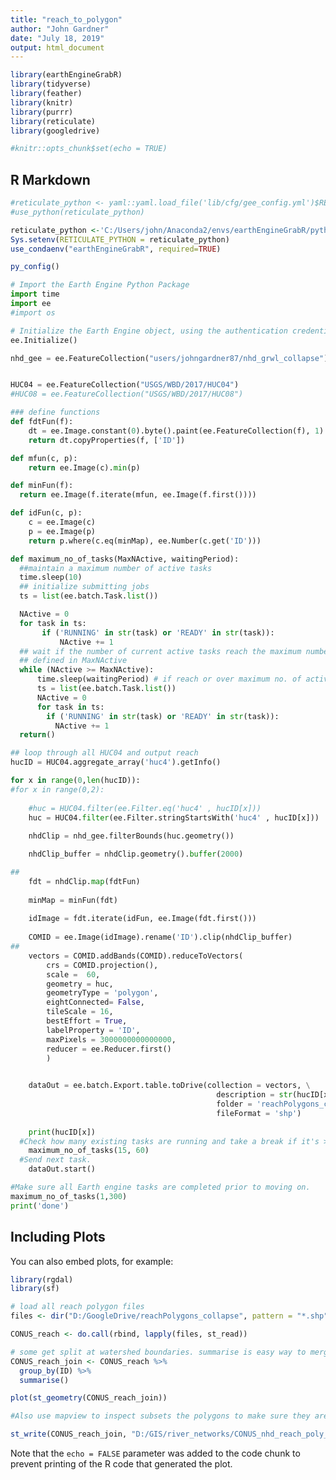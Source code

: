 ```yaml
---
title: "reach_to_polygon"
author: "John Gardner"
date: "July 18, 2019"
output: html_document
---
```


```r
library(earthEngineGrabR)
library(tidyverse)
library(feather)
library(knitr)
library(purrr)
library(reticulate)
library(googledrive)

#knitr::opts_chunk$set(echo = TRUE)
```

## R Markdown


```r
#reticulate_python <- yaml::yaml.load_file('lib/cfg/gee_config.yml')$RETICULATE_PYTHON
#use_python(reticulate_python)

reticulate_python <-'C:/Users/john/Anaconda2/envs/earthEngineGrabR/python.exe'
Sys.setenv(RETICULATE_PYTHON = reticulate_python)
use_condaenv("earthEngineGrabR", required=TRUE)

py_config()

```

```python


# Import the Earth Engine Python Package
import time
import ee
#import os

# Initialize the Earth Engine object, using the authentication credentials.
ee.Initialize()

nhd_gee = ee.FeatureCollection("users/johngardner87/nhd_grwl_collapse");


HUC04 = ee.FeatureCollection("USGS/WBD/2017/HUC04")
#HUC08 = ee.FeatureCollection("USGS/WBD/2017/HUC08")

### define functions
def fdtFun(f):
    dt = ee.Image.constant(0).byte().paint(ee.FeatureCollection(f), 1).fastDistanceTransform()
    return dt.copyProperties(f, ['ID'])

def mfun(c, p):
    return ee.Image(c).min(p)

def minFun(f):
  return ee.Image(f.iterate(mfun, ee.Image(f.first())))

def idFun(c, p):
    c = ee.Image(c)
    p = ee.Image(p)
    return p.where(c.eq(minMap), ee.Number(c.get('ID')))

def maximum_no_of_tasks(MaxNActive, waitingPeriod):
  ##maintain a maximum number of active tasks
  time.sleep(10)
  ## initialize submitting jobs
  ts = list(ee.batch.Task.list())

  NActive = 0
  for task in ts:
       if ('RUNNING' in str(task) or 'READY' in str(task)):
           NActive += 1
  ## wait if the number of current active tasks reach the maximum number
  ## defined in MaxNActive
  while (NActive >= MaxNActive):
      time.sleep(waitingPeriod) # if reach or over maximum no. of active tasks, wait for 2min and check again
      ts = list(ee.batch.Task.list())
      NActive = 0
      for task in ts:
        if ('RUNNING' in str(task) or 'READY' in str(task)):
          NActive += 1
  return()

## loop through all HUC04 and output reach 
hucID = HUC04.aggregate_array('huc4').getInfo()

for x in range(0,len(hucID)):
#for x in range(0,2):
    
    #huc = HUC04.filter(ee.Filter.eq('huc4' , hucID[x]))
    huc = HUC04.filter(ee.Filter.stringStartsWith('huc4' , hucID[x]))
    
    nhdClip = nhd_gee.filterBounds(huc.geometry())

    nhdClip_buffer = nhdClip.geometry().buffer(2000)

##
    fdt = nhdClip.map(fdtFun)
    
    minMap = minFun(fdt)
    
    idImage = fdt.iterate(idFun, ee.Image(fdt.first()))
    
    COMID = ee.Image(idImage).rename('ID').clip(nhdClip_buffer)
##
    vectors = COMID.addBands(COMID).reduceToVectors(
        crs = COMID.projection(), 
        scale =  60, 
        geometry = huc, 
        geometryType = 'polygon',
        eightConnected= False,
        tileScale = 16,
        bestEffort = True,
        labelProperty = 'ID',
        maxPixels = 3000000000000000, 
        reducer = ee.Reducer.first()
        )

    
    dataOut = ee.batch.Export.table.toDrive(collection = vectors, \
                                              description = str(hucID[x]),\
                                              folder = 'reachPolygons_collapse',\
                                              fileFormat = 'shp')
    
    print(hucID[x])
  #Check how many existing tasks are running and take a break if it's >15  
    maximum_no_of_tasks(15, 60)
  #Send next task.
    dataOut.start()

#Make sure all Earth engine tasks are completed prior to moving on.  
maximum_no_of_tasks(1,300)
print('done')


```


## Including Plots

You can also embed plots, for example:

```r

library(rgdal)     
library(sf)

# load all reach polygon files
files <- dir("D:/GoogleDrive/reachPolygons_collapse", pattern = "*.shp", full.names = T)

CONUS_reach <- do.call(rbind, lapply(files, st_read))

# some get split at watershed boundaries. summarise is easy way to merge polygons with the same ID. this takes a few minutes
CONUS_reach_join <- CONUS_reach %>%
  group_by(ID) %>%
  summarise()

plot(st_geometry(CONUS_reach_join))  

#Also use mapview to inspect subsets the polygons to make sure they are non overlapping and look good

st_write(CONUS_reach_join, "D:/GIS/river_networks/CONUS_nhd_reach_poly_collapse.shp")

```

Note that the `echo = FALSE` parameter was added to the code chunk to prevent printing of the R code that generated the plot.
